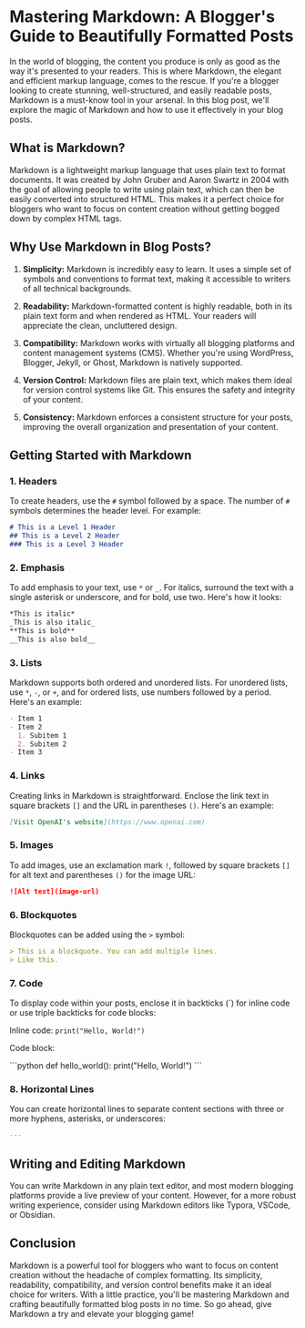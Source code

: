 # Mastering Markdown: A Blogger's Guide to Beautifully Formatted Posts

In the world of blogging, the content you produce is only as good as the way it's presented to your readers. This is where Markdown, the elegant and efficient markup language, comes to the rescue. If you're a blogger looking to create stunning, well-structured, and easily readable posts, Markdown is a must-know tool in your arsenal. In this blog post, we'll explore the magic of Markdown and how to use it effectively in your blog posts.

## What is Markdown?

Markdown is a lightweight markup language that uses plain text to format documents. It was created by John Gruber and Aaron Swartz in 2004 with the goal of allowing people to write using plain text, which can then be easily converted into structured HTML. This makes it a perfect choice for bloggers who want to focus on content creation without getting bogged down by complex HTML tags.

## Why Use Markdown in Blog Posts?

1. **Simplicity:** Markdown is incredibly easy to learn. It uses a simple set of symbols and conventions to format text, making it accessible to writers of all technical backgrounds.

2. **Readability:** Markdown-formatted content is highly readable, both in its plain text form and when rendered as HTML. Your readers will appreciate the clean, uncluttered design.

3. **Compatibility:** Markdown works with virtually all blogging platforms and content management systems (CMS). Whether you're using WordPress, Blogger, Jekyll, or Ghost, Markdown is natively supported.

4. **Version Control:** Markdown files are plain text, which makes them ideal for version control systems like Git. This ensures the safety and integrity of your content.

5. **Consistency:** Markdown enforces a consistent structure for your posts, improving the overall organization and presentation of your content.

## Getting Started with Markdown

### 1. Headers

To create headers, use the `#` symbol followed by a space. The number of `#` symbols determines the header level. For example:

```markdown
# This is a Level 1 Header
## This is a Level 2 Header
### This is a Level 3 Header
```

### 2. Emphasis

To add emphasis to your text, use `*` or `_`. For italics, surround the text with a single asterisk or underscore, and for bold, use two. Here's how it looks:

```markdown
*This is italic*
_This is also italic_
**This is bold**
__This is also bold__
```

### 3. Lists

Markdown supports both ordered and unordered lists. For unordered lists, use `*`, `-`, or `+`, and for ordered lists, use numbers followed by a period. Here's an example:

```markdown
- Item 1
- Item 2
  1. Subitem 1
  2. Subitem 2
- Item 3
```

### 4. Links

Creating links in Markdown is straightforward. Enclose the link text in square brackets `[]` and the URL in parentheses `()`. Here's an example:

```markdown
[Visit OpenAI's website](https://www.openai.com)
```

### 5. Images

To add images, use an exclamation mark `!`, followed by square brackets `[]` for alt text and parentheses `()` for the image URL:

```markdown
![Alt text](image-url)
```

### 6. Blockquotes

Blockquotes can be added using the `>` symbol:

```markdown
> This is a blockquote. You can add multiple lines.
> Like this.
```

### 7. Code

To display code within your posts, enclose it in backticks (`) for inline code or use triple backticks for code blocks:

Inline code: `print("Hello, World!")`

Code block:

\```python
def hello_world():
print("Hello, World!")
\```

### 8. Horizontal Lines

You can create horizontal lines to separate content sections with three or more hyphens, asterisks, or underscores:

```markdown
---
```

## Writing and Editing Markdown

You can write Markdown in any plain text editor, and most modern blogging platforms provide a live preview of your content. However, for a more robust writing experience, consider using Markdown editors like Typora, VSCode, or Obsidian.

## Conclusion

Markdown is a powerful tool for bloggers who want to focus on content creation without the headache of complex formatting. Its simplicity, readability, compatibility, and version control benefits make it an ideal choice for writers. With a little practice, you'll be mastering Markdown and crafting beautifully formatted blog posts in no time. So go ahead, give Markdown a try and elevate your blogging game!